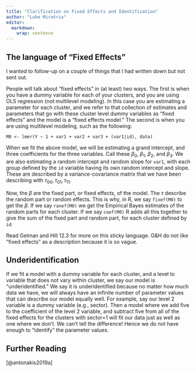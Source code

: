 ```yaml
---
title: "Clarification on Fixed Effects and Identification"
author: "Luke Miratrix"
editor: 
  markdown: 
    wrap: sentence
---
```


## The language of "Fixed Effects"

I wanted to follow-up on a couple of things that I had written down but not sent out.

People will talk about "fixed effects" in (at least) two ways.
The first is when you have a dummy variable for each of your clusters, and you are using OLS regression (not multilevel modeling).
In this case you are estimating a parameter for each cluster, and we refer to that collection of estimates and parameters that go with these cluster level dummy variables as "fixed effects" and the model is a "fixed effects model." The second is when you are using multilevel modeling, such as the following:

`M0 <- lmer(Y ~ 1 + var1 + var2 + var3 + (var1|id), data)`

When we fit the above model, we will be estimating a grand intercept, and three coefficients for the three variables.
Call these $\beta_0$, $\beta_1$, $\beta_2$, and $\beta_3$.
We are also estimating a random intercept and random slope for `var1`, with each group defined by the `id` variable having its own random intercept and slope.
These are described by a variance-covariance matrix that we have been describing with $\tau_{00}, \tau_{01}, \tau_{11}$.

Now, the $\beta$ are the fixed part, or fixed effects, of the model.
The $\tau$ describe the random part or random effects.
This is why, in R, we say `fixef(M0)` to get the $\beta$.
If we say `ranef(M0)` we get the Empirical Bayes estimates of the random parts for each cluster.
If we say `coef(M0)` R adds all this together to give the sum of the fixed part and random part, for each cluster defined by `id`.

Read Gelman and Hill 12.3 for more on this sticky language.
G&H do not like "fixed effects" as a description because it is so vague.

## Underidentification

If we fit a model with a dummy variable for each cluster, and a level to variable that does not vary within cluster, we say our model is "underidentified." We say it is underidentified because no matter how much data we have, we will always have an infinite number of parameter values that can describe our model equally well.
For example, say our level 2 variable is a dummy variable (e.g., sector).
Then a model where we add five to the coefficient of the level 2 variable, and subtract five from all of the fixed effects for the clusters with sector=1 will fit our data just as well as one where we don't.
We can't tell the difference!
Hence we do not have enough to "identify" the parameter values.

## Further Reading

[@antonakis2019a]
